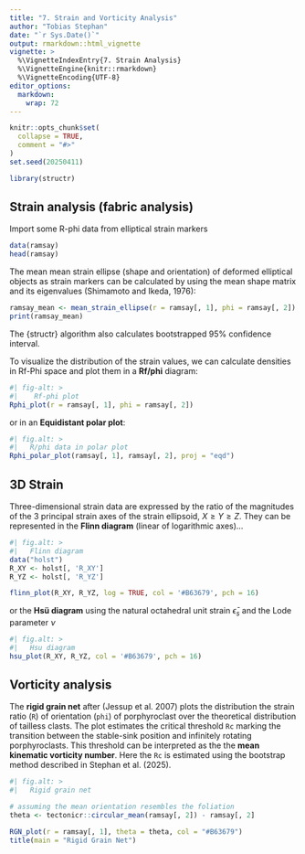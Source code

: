 ```yaml
---
title: "7. Strain and Vorticity Analysis"
author: "Tobias Stephan"
date: "`r Sys.Date()`"
output: rmarkdown::html_vignette
vignette: >
  %\VignetteIndexEntry{7. Strain Analysis}
  %\VignetteEngine{knitr::rmarkdown}
  %\VignetteEncoding{UTF-8}
editor_options: 
  markdown: 
    wrap: 72
---
```


```r
knitr::opts_chunk$set(
  collapse = TRUE,
  comment = "#>"
)
set.seed(20250411)
```

```r
library(structr)
```

## Strain analysis (fabric analysis)

Import some R-phi data from elliptical strain markers
```r
data(ramsay)
head(ramsay)
```

The mean mean strain ellipse (shape and orientation) of deformed elliptical objects as strain markers can be calculated by using the mean shape matrix and its eigenvalues (Shimamoto and Ikeda, 1976):

```r
ramsay_mean <- mean_strain_ellipse(r = ramsay[, 1], phi = ramsay[, 2])
print(ramsay_mean)
```
The {structr} algorithm also calculates bootstrapped 95% confidence interval.


To visualize the distribution of the strain values, we can calculate densities in Rf-Phi space and plot them in a **Rf/phi** diagram:
```r
#| fig-alt: >
#|    Rf-phi plot
Rphi_plot(r = ramsay[, 1], phi = ramsay[, 2])
```

or in an **Equidistant polar plot**:
```r
#| fig.alt: >
#|   R/phi data in polar plot
Rphi_polar_plot(ramsay[, 1], ramsay[, 2], proj = "eqd")
```

## 3D Strain

Three-dimensional strain data are expressed by the ratio of the magnitudes of the 3 principal strain axes of the strain ellipsoid, $X \geq Y \geq Z$. 
They can be represented in the **Flinn diagram** (linear of logarithmic axes)...

```r
#| fig.alt: >
#|   Flinn diagram
data("holst")
R_XY <- holst[, 'R_XY']
R_YZ <- holst[, 'R_YZ']

flinn_plot(R_XY, R_YZ, log = TRUE, col = '#B63679', pch = 16)
```

or the **Hsü diagram** using the natural octahedral unit strain $\bar{\epsilon}_s$ and the Lode parameter $\nu$ 

```r
#| fig.alt: >
#|   Hsu diagram
hsu_plot(R_XY, R_YZ, col = '#B63679', pch = 16)
```

## Vorticity analysis

The **rigid grain net** after (Jessup et al. 2007) plots the distribution the 
strain ratio (`R`) of orientation (`phi`) of 
porphyroclast over the theoretical distribution of tailless clasts. The plot estimates 
the critical threshold `Rc` marking the transition between the stable-sink 
position and infinitely rotating porphyroclasts. 
This threshold can be interpreted as the the **mean kinematic vorticity number**.
Here the `Rc` is estimated using the bootstrap method described in Stephan et al. (2025).

```r
#| fig.alt: >
#|   Rigid grain net

# assuming the mean orientation resembles the foliation
theta <- tectonicr::circular_mean(ramsay[, 2]) - ramsay[, 2]

RGN_plot(r = ramsay[, 1], theta = theta, col = "#B63679")
title(main = "Rigid Grain Net")
```
